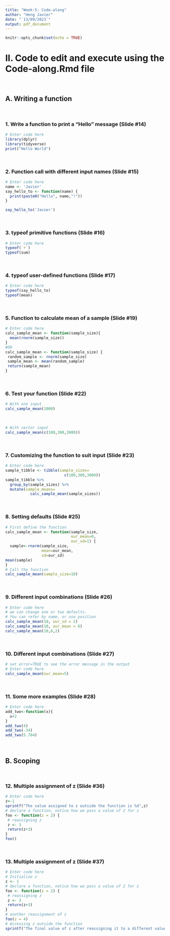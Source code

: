 ```yaml
---
title: "Week-5: Code-along"
author: "Heng Javier"
date: "`13/09/2023`"
output: pdf_document
---
```


```r
knitr::opts_chunk$set(echo = TRUE)
```

# II. Code to edit and execute using the Code-along.Rmd file 
<br>

## A. Writing a function
<br>

### 1. Write a function to print a "Hello" message (Slide #14)

```r
# Enter code here
library(dplyr)
library(tidyverse)
print("Hello World")

```
<br>

### 2. Function call with different input names (Slide #15)

```r
# Enter code here
name <- 'Javier'
say_hello_to <- function(name) {
  print(paste0("Hello", name,"!"))
}

say_hello_to('Javier')
```
<br>

### 3. typeof primitive functions (Slide #16)

```r
# Enter code here
typeof(`+`)
typeof(sum)
```
<br>

### 4. typeof user-defined functions (Slide #17)

```r
# Enter code here
typeof(say_hello_to)
typeof(mean)
```
<br>

### 5. Function to calculate mean of a sample (Slide #19)

```r
# Enter code here
calc_sample_mean <- function(sample_size){
  mean(rnorm(sample_size))
}
#OR
calc_sample_mean <- function(sample_size) {
 random_sample <- rnorm(sample_size)
 sample_mean <- mean(random_sample)
 return(sample_mean)
}

```
<br>

### 6. Test your function (Slide #22)

```r
# With one input
calc_sample_mean(1000)
```
<br>
```r
# With vector input
calc_sample_mean(c(100,300,3000))
```
<br>

### 7. Customizing the function to suit input (Slide #23)

```r
# Enter code here
sample_tibble <- tibble(sample_sizes=
                          c(100,300,3000))
sample_tibble %>%
  group_by(sample_sizes) %>%
  mutate(sample_means=
           calc_sample_mean(sample_sizes))
```
<br>

### 8. Setting defaults (Slide #25)

```r
# First define the function
calc_sample_mean <- function(sample_size,
                             our_mean=0,
                             our_sd=1) {
  sample<-rnorm(sample_size,
                mean=our_mean,
                sd=our_sd)
mean(sample)
}
# Call the function 
calc_sample_mean(sample_size=10)
```
<br>

### 9. Different input combinations (Slide #26)

```r
# Enter code here 
# we can change one or two defaults.
# You can refer by name, or use position
calc_sample_mean(10, our_sd = 2)
calc_sample_mean(10, our_mean = 6)
calc_sample_mean(10,6,2)

```
<br>

### 10. Different input combinations (Slide #27)

```r
# set error=TRUE to see the error message in the output
# Enter code here 
calc_sample_mean(our_mean=5)
```
<br>

### 11. Some more examples (Slide #28)

```r
# Enter code here 
add_two<-function(x){
  x+2
}
add_two(4)
add_two(-34)
add_two(5.784)
```
<br>

## B. Scoping
<br>

### 12. Multiple assignment of z (Slide #36)

```r
# Enter code here
z<-1
sprintf("The value assigned to z outside the function is %d",z)
# declare a function, notice how we pass a value of 2 for z
foo <- function(z = 2) {
 # reassigning z
 z <- 3
 return(z+3)
}
foo()


```
<br>

### 13. Multiple assignment of z (Slide #37)

```r
# Enter code here
# Initialize z
z <- 1
# declare a function, notice how we pass a value of 2 for z
foo <- function(z = 2) {
 # reassigning z
 z <- 3
 return(z+3)
}
# another reassignment of z
foo(z = 4)
# Accessing z outside the function
sprintf("The final value of z after reassigning it to a different value inside the function is %d",z)

```
<br>